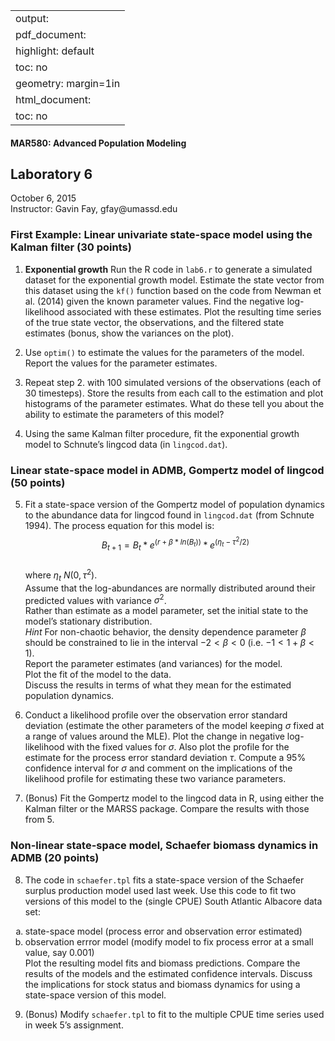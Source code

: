 
---
output:
  pdf_document:
    highlight: default
    toc: no
  geometry: margin=1in
  html_document:
    toc: no
---
#### MAR580: Advanced Population Modeling
## Laboratory 6
October 6, 2015  
Instructor: Gavin Fay, gfay@umassd.edu

### First Example: Linear univariate state-space model using the Kalman filter (30 points)
1. __Exponential growth__ Run the R code in ```lab6.r``` to generate a simulated dataset for the exponential growth model. Estimate the state vector from this dataset using the ```kf()``` function based on the code from Newman et al. (2014) given the known parameter values. Find the negative log-likelihood associated with these estimates. Plot the resulting time series of the true state vector, the observations, and the filtered state estimates (bonus, show the variances on the plot).

2. Use ```optim()``` to estimate the  values for the parameters of the model. Report the values for the parameter estimates.

3. Repeat step 2. with 100 simulated versions of the observations (each of 30 timesteps). Store the results from each call to the estimation and plot histograms of the parameter estimates. What do these tell you about the ability to estimate the parameters of this model?

4. Using the same Kalman filter procedure, fit the exponential growth model to Schnute's lingcod data (in ```lingcod.dat```).

### Linear state-space model in ADMB, Gompertz model of lingcod (50 points) 
5. Fit a state-space version of the Gompertz model of population dynamics to the abundance data for lingcod found in ```lingcod.dat``` (from Schnute 1994). The process equation for this model is:  
$$B_{t+1} = B_t*e^{(r+\beta*ln(B_t))}*e^{(\eta_t - \tau^2/2)}$$  
where $\eta_t~N(0,\tau^2)$.  
Assume that the log-abundances are normally distributed around their predicted values with variance $\sigma^2$.  
Rather than estimate as a model parameter, set the initial state to the model's stationary distribution.   
_Hint_ For non-chaotic behavior, the density dependence parameter $\beta$ should be constrained to lie in the interval $-2<\beta<0$  (i.e. $-1<1+\beta<1$).  
Report the parameter estimates (and variances) for the model.  
Plot the fit of the model to the data.  
Discuss the results in terms of what they mean for the estimated population dynamics.

6. Conduct a likelihood profile over the observation error standard deviation (estimate the other parameters of the model keeping $\sigma$ fixed at a range of values around the MLE). Plot the change in negative log-likelihood with the fixed values for $\sigma$. Also plot the profile for the estimate for the process error standard deviation $\tau$. Compute a 95% confidence interval for $\sigma$ and comment on the implications of the likelihood profile for estimating these two variance parameters.

7. (Bonus) Fit the Gompertz model to the lingcod data in R, using either the Kalman filter or the MARSS package. Compare the results with those from 5.

### Non-linear state-space model, Schaefer biomass dynamics in ADMB (20 points) 
8. The code in ```schaefer.tpl``` fits a state-space version of the Schaefer surplus production model used last week. Use this code to fit two versions of this model to the (single CPUE) South Atlantic Albacore data set:
a. state-space model (process error and observation error estimated)  
b. observation errror model (modify model to fix process error at a small value, say 0.001)  
Plot the resulting model fits and biomass predictions. Compare the results of the models and the estimated confidence intervals. Discuss the implications for stock status and biomass dynamics for using a state-space version of this model.

9. (Bonus) Modify ```schaefer.tpl``` to fit to the multiple CPUE time series used in week 5's assignment.  